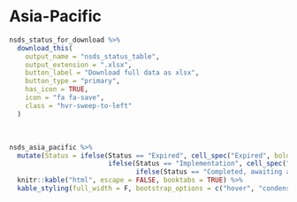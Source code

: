 # **Asia-Pacific**

```r
nsds_status_for_download %>% 
  download_this(
    output_name = "nsds_status_table",
    output_extension = ".xlsx",
    button_label = "Download full data as xlsx",
    button_type = "primary",
    has_icon = TRUE,
    icon = "fa fa-save",
    class = "hvr-sweep-to-left"
  )
```

<br>

```r
nsds_asia_pacific %>% 
  mutate(Status = ifelse(Status == "Expired", cell_spec("Expired", bold = T, color = "white", background = "FireBrick"), 
                         ifelse(Status == "Implementation", cell_spec("Implementation", bold = T, color = "white", background = "SeaGreen"),
                                ifelse(Status == "Completed, awaiting adoption", cell_spec("Completed, awaiting adoption", bold = T, color = "white", background = "DarkMagenta"), Status)))) %>%
  knitr::kable("html", escape = FALSE, booktabs = TRUE) %>% 
  kable_styling(full_width = F, bootstrap_options = c("hover", "condensed")) 
```
